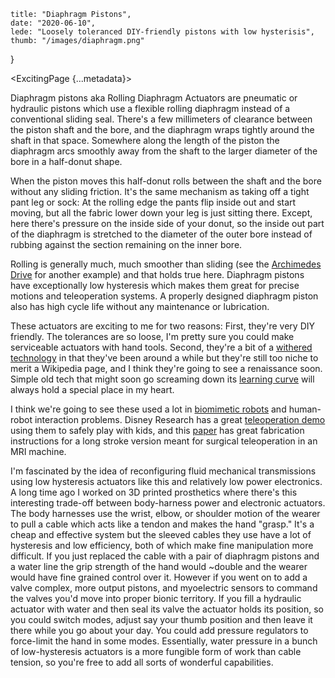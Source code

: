     title: "Diaphragm Pistons",
    date: "2020-06-10",
    lede: "Loosely toleranced DIY-friendly pistons with low hysterisis",
    thumb: "/images/diaphragm.png"
}



<ExcitingPage {...metadata}>

Diaphragm pistons aka Rolling Diaphragm Actuators are pneumatic or hydraulic pistons which use a flexible rolling diaphragm instead of a conventional sliding seal. There's a few millimeters of clearance between the piston shaft and the bore, and the diaphragm wraps tightly around the shaft in that space. Somewhere along the length of the piston the diaphragm arcs smoothly away from the shaft to the larger diameter of the bore in a half-donut shape.

When the piston moves this half-donut rolls between the shaft and the bore without any sliding friction. It's the same mechanism as taking off a tight pant leg or sock: At the rolling edge the pants flip inside out and start moving, but all the fabric lower down your leg is just sitting there. Except, here there's pressure on the inside side of your donut, so the inside out part of the diaphragm is stretched to the diameter of the outer bore instead of rubbing against the section remaining on the inner bore. 
<Im cap="Diaphragm piston cross section" src="diaphragm.png" width="100%"/>

Rolling is generally much, much smoother than sliding (see the [Archimedes Drive](/exciting/archimedes-drive) for another example) and that holds true here. Diaphragm pistons have exceptionally low hysteresis which makes them great for precise motions and teleoperation systems. A properly designed diaphragm piston also has high cycle life without any maintenance or lubrication.

These actuators are exciting to me for two reasons: First, they're very DIY friendly. The tolerances are so loose, I'm pretty sure you could make serviceable actuators with hand tools. Second, they're a bit of a [withered technology](https://medium.com/@adamagb/nintendo-s-little-known-product-philosophy-lateral-thinking-with-withered-technology-bac7257d8f4) in that they've been around a while but they're still too niche to merit a Wikipedia page, and I think they're going to see a renaissance soon. Simple old tech that might soon go screaming down its [learning curve](https://blog.ucsusa.org/peter-oconnor/what-is-the-learning-curve) will always hold a special place in my heart.

I think we're going to see these used a lot in [biomimetic robots](/exciting/biomimetic-robotics) and human-robot interaction problems. Disney Research has a great [teleoperation demo](https://www.youtube.com/watch?v=HY4bfnHMdtk&feature=emb_title) using them to safely play with kids, and this [paper](https://www.researchgate.net/publication/330587729_Long-Stroke_Rolling_Diaphragm_Actuators_For_Haptic_Display_of_Forces_in_Teleoperation) has great fabrication instructions for a long stroke version meant for surgical teleoperation in an MRI machine.

I'm fascinated by the idea of reconfiguring fluid mechanical transmissions using low hysteresis actuators like this and relatively low power electronics. A long time ago I worked on 3D printed prosthetics where there's this interesting trade-off between body-harness power and electronic actuators. The body harnesses use the wrist, elbow, or shoulder motion of the wearer to pull a cable which acts like a tendon and makes the hand "grasp." It's a cheap and effective system but the sleeved cables they use have a lot of hysteresis and low efficiency, both of which make fine manipulation more difficult. If you
just replaced the cable with a pair of diaphragm pistons and a water line the grip strength of the hand would ~double and the wearer would have fine grained control over it. However if you went on to add a valve complex, more output pistons, and myoelectric sensors to command the valves you'd
move into proper bionic territory. If you fill a hydraulic actuator with water and then seal its valve the actuator holds its position, so you could
switch modes, adjust say your thumb position and then leave it there while you go about your day. You could add pressure regulators to force-limit the hand in some modes. Essentially, water pressure in a bunch of low-hysteresis actuators is a more fungible form of work than cable tension, so you're free to add all sorts of wonderful capabilities.

</ExcitingPage>
